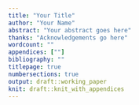 ```yaml
---
title: "Your Title"
author: "Your Name"
abstract: "Your abstract goes here"
thanks: "Acknowledgements go here"
wordcount: ""
appendices: [""]
bibliography: ""
titlepage: true
numbersections: true
output: draft::working_paper
knit: draft::knit_with_appendices
---
```



